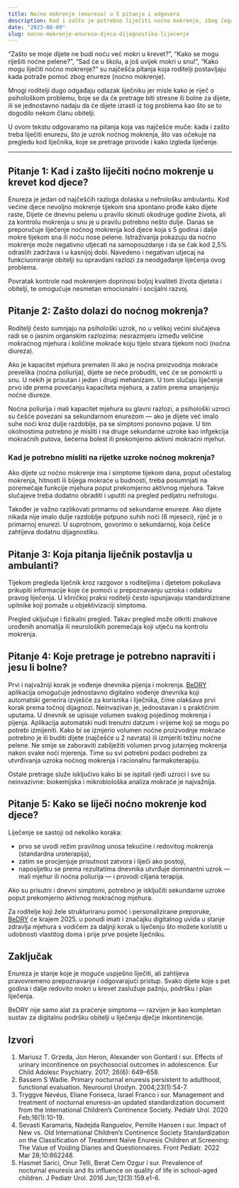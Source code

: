 ```yaml
---
title: Noćno mokrenje (enureza) u 5 pitanja i odgovora
description: Kad i zašto je potrebno liječiti noćno mokrenje, zbog čega nastaje, jesu li pretrage kod liječnika bolne za dijete i može li se uspješno liječiti?
date: "2023-08-09"
slug: nocno-mokrenje-enureza-djeca-dijagnostika-lijecenje
---
```


“Zašto se moje dijete ne budi noću već mokri u krevet?”, “Kako se mogu riješiti noćne pelene?”, “Sad će u školu, a još uvijek mokri u snu!”, “Kako mogu liječiti noćno mokrenje?” su najčešća pitanja koja roditelji postavljaju kada potraže pomoć zbog enureze (noćno mokrenje).

Mnogi roditelji dugo odgađaju odlazak liječniku jer misle kako je riječ o psihološkom problemu, boje se da će pretrage biti stresne ili bolne za dijete, ili se jednostavno nadaju da će dijete izrasti iz tog problema kao što se to dogodilo nekom članu obitelji.

U ovom tekstu odgovaramo na pitanja koja vas najčešće muče: kada i zašto treba liječiti enurezu, što je uzrok noćnog mokrenja, što vas očekuje na pregledu kod liječnika, koje se pretrage provode i kako izgleda liječenje.

---

## Pitanje 1: Kad i zašto liječiti noćno mokrenje u krevet kod djece?

Enureza je jedan od najčešćih razloga dolaska u nefrološku ambulantu. Kod većine djece nevoljno mokrenje tijekom sna spontano prođe kako dijete raste, Dijete će dnevnu pelenu u pravilu skinuti okodruge godine života, ali za kontrolu mokrenja u snu je u pravilu potrebno nešto dulje. Danas se preporučuje liječenje noćnog mokrenja kod djece koja s 5 godina i dalje mokre tijekom sna ili noću nose pelene. Istraživanja pokazuju da noćno mokrenje može negativno utjecati na samopouzdanje i da se čak kod 2,5% odraslih zadržava i u kasnijoj dobi. Navedeno i negativan utjecaj na funkciuoniranje obitelji su opravdani razlozi za neodgađanje liječenja ovog problema.

Povratak kontrole nad mokrenjem doprinosi boljoj kvaliteti života djeteta i obitelji, te omogućuje nesmetan emocionalni i socijalni razvoj.

## Pitanje 2: Zašto dolazi do noćnog mokrenja?

Roditelji često sumnjaju na psihološki uzrok, no u velikoj većini slučajeva radi se o jasnim organskim razlozima: nesrazmjeru između veličine mokraćnog mjehura i količine mokraće koju tijelo stvara tijekom noći (noćna diureza).

Ako je kapacitet mjehura premalen ili ako je noćna proizvodnja mokraće prevelika (noćna poliurija), dijete se neće probuditi, već će se pomokriti u snu. U nekih je prisutan i jedan i drugi mehanizam. U tom slučaju liječenje prvo ide prema povećanju kapaciteta mjehura, a zatim prema smanjenju noćne diureze.

Noćna poliurija i mali kapacitet mjehura su glavni razlozi, a psihološki uzroci su češće povezani sa sekundarnom enurezom — ako je dijete već imalo suhe noći kroz dulje razdoblje, pa se simptomi ponovno pojave. U tim okolnostima potrebno je misliti i na druge sekundarne uzroke kao infgekcija mokraćnih putova, šećerna bolest ili prekomjerno aktivni mokraćni mjehur.

### Kad je potrebno misliti na rijetke uzroke noćnog mokrenja?

Ako dijete uz noćno mokrenje ima i simptome tijekom dana, poput učestalog mokrenja, hitnosti ili bijega mokraće u budnosti, treba posumnjati na poremećaje funkcije mjehura poput prekomjerno aktivnog mjehura. Takve slučajeve treba dodatno obraditi i uputiti na pregled pedijatru nefrologu.

Također je važno razlikovati primarnu od sekundarne enureze. Ako dijete nikada nije imalo dulje razdoblje potpuno suhih noći (6 mjeseci), riječ je o primarnoj enurezi. U suprotnom, govorimo o sekundarnoj, koja češće zahtijeva dodatnu dijagnostiku.

## Pitanje 3: Koja pitanja liječnik postavlja u ambulanti?

Tijekom pregleda liječnik kroz razgovor s roditeljima i djetetom pokušava prikupiti informacije koje će pomoći u prepoznavanju uzroka i odabiru pravog liječenja. U kliničkoj praksi roditelji često ispunjavaju standardizirane upitnike koji pomaže u objektivizaciji simptoma.

Pregled uključuje i fizikalni pregled. Takav pregled može otkriti znakove urođenih anomalija ili neuroloških poremećaja koji utječu na kontrolu mokrenja.

## Pitanje 4: Koje pretrage je potrebno napraviti i jesu li bolne?

Prvi i najvažniji korak je vođenje dnevnika pijenja i mokrenja. [BeDRY](https://bedry.app) aplikacija omogućuje jednostavno digitalno vođenje dnevnika koji automatski generira izvješće za korisnika i liječnika, čime olakšava prvi korak prema točnoj dijagnozi. Neinvazivan je, jednostavan i s praktičnim uputama. U dnevnik se upisuje volumen svakog pojedinog mokrenja i pijenja. Aplikacija automatski nudi trenutni datzum i vrijeme koji se mogu po potrebi izmijeniti. Kako bi se izmjerio volumen noćne proizvodnje mokraće potrebno je ili buditi dijete (najčešće u 2 navrata) ili izmjeriti težinu noćne pelene. Ne smije se zaboraviti zabilježiti volumen prvog jutarnjeg mokrenja nakon svake noći mjerenja. Time su svi potrebni podaci podrebni za utvrđivanja uzroka noćnog mokrenja i racionalnu farmakoterapiju.

Ostale pretrage služe isključivo kako bi se ispitali rjeđi uzroci i sve su neinvazivne: biokemijska i mikrobiološka analiza mokraće je najvažnija.

## Pitanje 5: Kako se liječi noćno mokrenje kod djece?

Liječenje se sastoji od nekoliko koraka:

- prvo se uvodi režim pravilnog unosa tekućine i redovitog mokrenja (standardna uroterapija),
- zatim se procjenjuje prisutnost zatvora i liječi ako postoji,
- naposljetku se prema rezultatima dnevnika utvrđuje dominantni uzrok — mali mjehur ili noćna poliurija — i provodi ciljana terapija.

Ako su prisutni i dnevni simptomi, potrebno je isključiti sekundarne uzroke poput prekomjerno aktivnog mokraćnog mjehura.

Za roditelje koji žele strukturiranu pomoć i personalizirane preporuke, [BeDRY](https://bedry.app) će krajem 2025. u ponudi imati i značajku digitalnog uvida u stanje zdravlja mjehura s vodičem za daljnji korak u liječenju što možete koristiti u udobnosti vlastitog doma i prije prve posjete liječniku.

## Zaključak

Enureza je stanje koje je moguće uspješno liječiti, ali zahtijeva pravovremeno prepoznavanje i odgovarajući pristup. Svako dijete koje s pet godina i dalje redovito mokri u krevet zaslužuje pažnju, podršku i plan liječenja.

BeDRY nije samo alat za praćenje simptoma — razvijen je kao kompletan sustav za digitalnu podršku obitelji u liječenju dječje inkontinencije.

## Izvori

1. Mariusz T. Grzeda, Jon Heron, Alexander von Gontard i sur. Effects of urinary incontinence on psychosocial outcomes in adolescence. Eur Child Adolesc Psychiatry. 2017; 26(6): 649–658.
2. Bassem S Wadie. Primary nocturnal enuresis persistent to adulthood, functional evaluation. Neurourol Urodyn. 2004;23(1):54-7.
3. Tryggve Nevéus, Eliane Fonseca, Israel Franco i sur. Management and treatment of nocturnal enuresis-an updated standardization document from the International Children’s Continence Society. Pediatr Urol. 2020 Feb;16(1):10-19.
4. Sevasti Karamaria, Nadejda Ranguelov, Pernille Hansen i sur. Impact of New vs. Old International Children’s Continence Society Standardization on the Classification of Treatment Naïve Enuresis Children at Screening: The Value of Voiding Diaries and Questionnaires. Front Pediatr. 2022 Mar 28;10:862248.
5. Hasmet Sarici, Onur Telli, Berat Cem Ozgur i sur. Prevalence of nocturnal enuresis and its influence on quality of life in school-aged children. J Pediatr Urol. 2016 Jun;12(3):159.e1-6.
